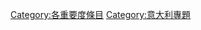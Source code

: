 {{Articles by Importance|topic=意大利|project=意大利|format=toc}}
{{Wikipedia category}}
{{emptycat}}
[[Category:各重要度條目|Category:各重要度條目]]
[[Category:意大利專題|Category:意大利專題]]